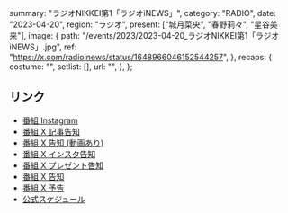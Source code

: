   summary: "ラジオNIKKEI第1「ラジオiNEWS」",
  category: "RADIO",
  date: "2023-04-20",
  region: "ラジオ",
  present: ["城月菜央", "春野莉々", "星谷美来"],
  image: {
    path: "/events/2023/2023-04-20_ラジオNIKKEI第1「ラジオiNEWS」.jpg",
    ref: "https://x.com/radioinews/status/1648966046152544257",
  },
  recaps: {
    costume: "",
    setlist: [],
    url: "",
  },
};

## リンク

- [番組 Instagram](https://www.instagram.com/p/CrQW5bnLEu7/)
- [番組 X 記事告知](https://x.com/radioinews/status/1649229366516412416)
- [番組 X 告知 (動画あり)](https://x.com/radioinews/status/1649013778477113345)
- [番組 X インスタ告知](https://x.com/radioinews/status/1649005976782258176)
- [番組 X プレゼント告知](https://x.com/radioinews/status/1648989203177549824)
- [番組 X 告知](https://x.com/radioinews/status/1648966046152544257)
- [番組 X 予告](https://x.com/radioinews/status/1648635113109061632)
- [公式スケジュール](https://takanenonadeshiko.jp/?p=914)
